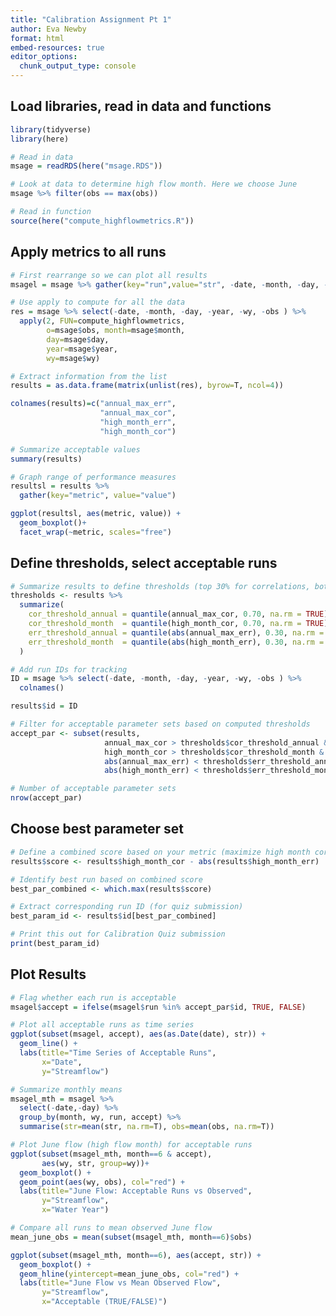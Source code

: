 ```yaml
---
title: "Calibration Assignment Pt 1"
author: Eva Newby
format: html
embed-resources: true
editor_options: 
  chunk_output_type: console
---
```


## Load libraries, read in data and functions

```r
library(tidyverse)
library(here)

# Read in data
msage = readRDS(here("msage.RDS"))

# Look at data to determine high flow month. Here we choose June
msage %>% filter(obs == max(obs))

# Read in function
source(here("compute_highflowmetrics.R"))
```

## Apply metrics to all runs
```r
# First rearrange so we can plot all results
msagel = msage %>% gather(key="run",value="str", -date, -month, -day, -year, -wy,-obs)

# Use apply to compute for all the data
res = msage %>% select(-date, -month, -day, -year, -wy, -obs ) %>%
  apply(2, FUN=compute_highflowmetrics, 
        o=msage$obs, month=msage$month, 
        day=msage$day, 
        year=msage$year,
        wy=msage$wy)

# Extract information from the list
results = as.data.frame(matrix(unlist(res), byrow=T, ncol=4))

colnames(results)=c("annual_max_err",
                    "annual_max_cor", 
                    "high_month_err",
                    "high_month_cor")

# Summarize acceptable values
summary(results)

# Graph range of performance measures
resultsl = results %>% 
  gather(key="metric", value="value")

ggplot(resultsl, aes(metric, value)) +
  geom_boxplot()+
  facet_wrap(~metric, scales="free")

```

## Define thresholds, select acceptable runs
```r
# Summarize results to define thresholds (top 30% for correlations, bottom 30% for errors)
thresholds <- results %>%
  summarize(
    cor_threshold_annual = quantile(annual_max_cor, 0.70, na.rm = TRUE),
    cor_threshold_month  = quantile(high_month_cor, 0.70, na.rm = TRUE),
    err_threshold_annual = quantile(abs(annual_max_err), 0.30, na.rm = TRUE),
    err_threshold_month  = quantile(abs(high_month_err), 0.30, na.rm = TRUE)
  )

# Add run IDs for tracking
ID = msage %>% select(-date, -month, -day, -year, -wy, -obs ) %>% 
  colnames()

results$id = ID

# Filter for acceptable parameter sets based on computed thresholds
accept_par <- subset(results, 
                     annual_max_cor > thresholds$cor_threshold_annual & 
                     high_month_cor > thresholds$cor_threshold_month & 
                     abs(annual_max_err) < thresholds$err_threshold_annual & 
                     abs(high_month_err) < thresholds$err_threshold_month)

# Number of acceptable parameter sets
nrow(accept_par)
```

## Choose best parameter set
```r
# Define a combined score based on your metric (maximize high month correlation and minimize error)
results$score <- results$high_month_cor - abs(results$high_month_err)

# Identify best run based on combined score
best_par_combined <- which.max(results$score)

# Extract corresponding run ID (for quiz submission)
best_param_id <- results$id[best_par_combined]

# Print this out for Calibration Quiz submission
print(best_param_id)
```

## Plot Results
```r
# Flag whether each run is acceptable
msagel$accept = ifelse(msagel$run %in% accept_par$id, TRUE, FALSE)

# Plot all acceptable runs as time series
ggplot(subset(msagel, accept), aes(as.Date(date), str)) + 
  geom_line() +
  labs(title="Time Series of Acceptable Runs",
       x="Date",
       y="Streamflow")

# Summarize monthly means
msagel_mth = msagel %>% 
  select(-date,-day) %>%
  group_by(month, wy, run, accept) %>% 
  summarise(str=mean(str, na.rm=T), obs=mean(obs, na.rm=T))

# Plot June flow (high flow month) for acceptable runs
ggplot(subset(msagel_mth, month==6 & accept),
       aes(wy, str, group=wy))+ 
  geom_boxplot() +
  geom_point(aes(wy, obs), col="red") + 
  labs(title="June Flow: Acceptable Runs vs Observed",
       y="Streamflow", 
       x="Water Year")

# Compare all runs to mean observed June flow
mean_june_obs = mean(subset(msagel_mth, month==6)$obs) 

ggplot(subset(msagel_mth, month==6), aes(accept, str)) + 
  geom_boxplot() +
  geom_hline(yintercept=mean_june_obs, col="red") + 
  labs(title="June Flow vs Mean Observed Flow",
       y="Streamflow", 
       x="Acceptable (TRUE/FALSE)")

```

